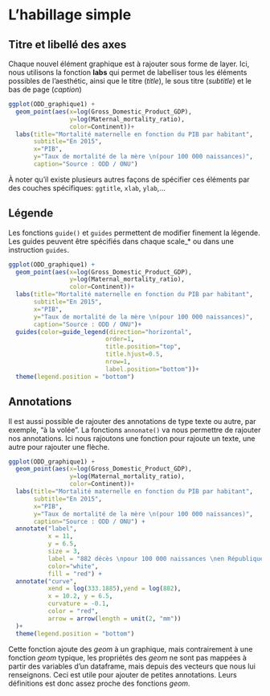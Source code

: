 # L'habillage simple

## Titre et libellé des axes

Chaque nouvel élément graphique est à rajouter sous forme de layer. Ici, nous utilisons la fonction **labs** qui permet de labelliser tous les éléments possibles de l'aesthétic, ainsi que le titre (*title*), le sous titre (*subtitle*) et le bas de page (*caption*)

```r
ggplot(ODD_graphique1) +
  geom_point(aes(x=log(Gross_Domestic_Product_GDP),
                 y=log(Maternal_mortality_ratio),
                 color=Continent))+
  labs(title="Mortalité maternelle en fonction du PIB par habitant",
       subtitle="En 2015",
       x="PIB",
       y="Taux de mortalité de la mère \n(pour 100 000 naissances)",
       caption="Source : ODD / ONU")
```

À noter qu'il existe plusieurs autres façons de spécifier ces éléments par des couches spécifiques: `ggtitle`, `xlab`, `ylab`,...

## Légende

Les fonctions `guide()` et `guides` permettent de modifier finement la légende.
Les guides peuvent être spécifiés dans chaque scale_* ou dans une instruction `guides`.

```r
ggplot(ODD_graphique1) +
  geom_point(aes(x=log(Gross_Domestic_Product_GDP),
                 y=log(Maternal_mortality_ratio),
                 color=Continent))+
  labs(title="Mortalité maternelle en fonction du PIB par habitant",
       subtitle="En 2015",
       x="PIB",
       y="Taux de mortalité de la mère \n(pour 100 000 naissances)",
       caption="Source : ODD / ONU")+
  guides(color=guide_legend(direction="horizontal",
                           order=1,
                           title.position="top",
                           title.hjust=0.5,
                           nrow=1,
                           label.position="bottom"))+
  theme(legend.position = "bottom")
```

## Annotations

Il est aussi possible de rajouter des annotations de type texte ou autre, par exemple, "à la volée". La fonctions `annonate()` va nous permettre de rajouter nos annotations. Ici nous rajoutons une fonction pour rajoute un texte, une autre pour rajouter une flèche.

```r

ggplot(ODD_graphique1) +
  geom_point(aes(x=log(Gross_Domestic_Product_GDP),
                 y=log(Maternal_mortality_ratio),
                 color=Continent))+
  labs(title="Mortalité maternelle en fonction du PIB par habitant",
       subtitle="En 2015",
       x="PIB",
       y="Taux de mortalité de la mère \n(pour 100 000 naissances)",
       caption="Source : ODD / ONU") +
  annotate("label", 
           x = 11, 
           y = 6.5, 
           size = 3,
           label = "882 décès \npour 100 000 naissances \nen République centrafricaine",
           color="white",
           fill = "red") + 
  annotate("curve",
           xend = log(333.1885),yend = log(882),
           x = 10.2, y = 6.5,
           curvature = -0.1,
           color = "red",
           arrow = arrow(length = unit(2, "mm"))
  )+
  theme(legend.position = "bottom")

```


Cette fonction ajoute des *geom* à un graphique, mais contrairement à une fonction *geom* typique, les propriétés des *geom* ne sont pas mappées à partir des variables d'un dataframe, mais depuis des vecteurs que nous lui renseignons. Ceci est utile pour ajouter de petites annotations.
Leurs définitions est donc assez proche des fonctions *geom*.
